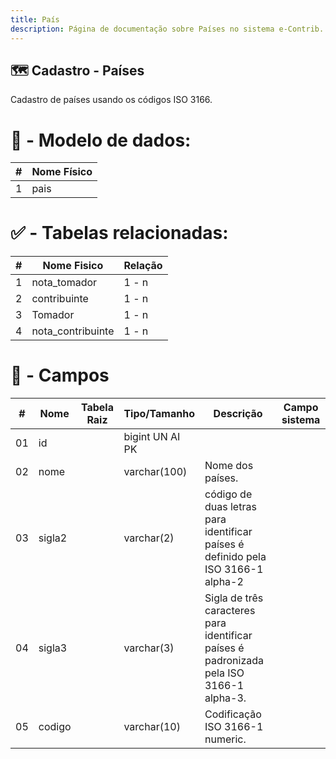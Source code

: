 ```yaml
---
title: País
description: Página de documentação sobre Países no sistema e-Contrib.
---
```

## 🗺️ Cadastro - Países
Cadastro de países usando os códigos ISO 3166.

# 🎲 - Modelo de dados:
 **\#**  |**Nome Físico**               |
---------|------------------------------|
1        | pais                         |

#
#   ✅ - Tabelas relacionadas:
 **\#**  |**Nome Fisico**               |   **Relação** |
---------|------------------------------|---------------|      
1        | nota_tomador                 |     1 - n     |
2        | contribuinte                 |     1 - n     |
3        | Tomador                      |     1 - n     | 
4        | nota_contribuinte            |     1 - n     |
#
# 🔢 - Campos
 **\#**  | **Nome**                     | **Tabela Raiz**         | **Tipo/Tamanho**        | **Descrição**                                                                           | **Campo sistema**                      |
---------|------------------------------|-------------------------|-------------------------|-----------------------------------------------------------------------------------------|----------------------------------------|
01       | id                           |                         | bigint UN AI PK         |                                                                                         |                                        |
02       | nome                         |                         | varchar(100)            | Nome dos países.                                                                        |                                        |
03       | sigla2                       |                         | varchar(2)              | código de duas letras para identificar países é definido pela ISO 3166-1 alpha-2        |                                        |
04       | sigla3                       |                         | varchar(3)              | Sigla de três caracteres para identificar países é padronizada pela ISO 3166-1 alpha-3. |                                        |
05       | codigo                       |                         | varchar(10)             | Codificação ISO 3166-1 numeric.                                                         |                                        |
